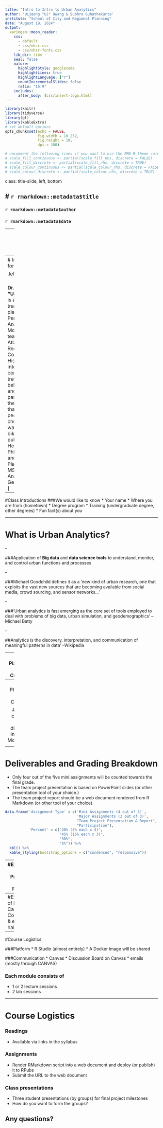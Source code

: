 ```yaml
---
title: "Intro to Intro to Urban Analytics"
author: 'Uijeong "UJ" Hwang & Subhro Guhathakurta'
institute: "School of City and Regional Planning"
date: "August 19, 2024"
output:
  xaringan::moon_reader:
    css: 
      - default
      - css/nhsr.css
      - css/nhsr-fonts.css
    lib_dir: libs
    seal: false
    nature:
      highlightStyle: googlecode
      highlightLines: true
      highlightLanguage: ["r"]
      countIncrementalSlides: false
      ratio: "16:9"
    includes:
      after_body: [css/insert-logo.html]
---
```



```r
library(knitr)
library(tidyverse)
library(gt)
library(kableExtra)
# set default options
opts_chunk$set(echo = FALSE,
               fig.width = 10.252,
               fig.height = 10,
               dpi = 300)

# uncomment the following lines if you want to use the NHS-R theme colours by default
# scale_fill_continuous <- partial(scale_fill_nhs, discrete = FALSE)
# scale_fill_discrete <- partial(scale_fill_nhs, discrete = TRUE)
# scale_colour_continuous <- partial(scale_colour_nhs, discrete = FALSE)
# scale_colour_discrete <- partial(scale_colour_nhs, discrete = TRUE)
```

class: title-slide, left, bottom

# `r rmarkdown::metadata$title`
----
### `r rmarkdown::metadata$author`
### `r rmarkdown::metadata$date`

---
class: inverse, middle, center

## This is one of two required courses to complete 
###(other than the Capstone)
# the Master of Science in Urban Analytics degree

---
# Instructors for this class

.left-column[
```r
knitr::include_graphics("https://airmobility.gatech.edu/files/2019/06/Subhro-Guhathakurta-300x300.jpg")
```
# ![](https://airmobility.gatech.edu/files/2019/06/Subhro-Guhathakurta-300x300.jpg)
```r
knitr::include_graphics("https://ujhwang.github.io/images/IDphoto_Hwang.jpg")
```
# ![](https://ujhwang.github.io/images/IDphoto_Hwang.jpg)
]
.right-column[
<b>Dr. Subhro Guhathakurta</b> joined Georgia Tech in 2011 as the director of the Center for Geographic Information Systems, which he re-branded in 2016 to be the Center for Spatial Planning Analytics and Visualization. He is the former chair of the School of City and Regional Planning, where he is also a professor. Dr. Guhathakurta is the Program Director of Master of Science in Urban Analytics.

<br>
<b>Dr. Uijeong "UJ" Hwang</b> is a senior transportation planner in Performance Analysis and Monitoring team at Atlanta Regional Commission. His research interests center around travel behaviors and choices, particularly the factors that make people choose more walking, biking, and public transit. He received PhD in City and Regional Planning and MS in Urban Analytics at Georgia Tech.
]


---
#Class Introductions
###We would like to know
* Your name
* Where you are from (hometown)
* Degree program
* Training (undergraduate degree, other degrees)
* Fun fact(s) about you

---

# What is Urban Analytics?

--

###Application of <b>Big data</b> and <b>data science tools</b> to understand, monitor, and control urban functions and processes

--

###Michael Goodchild defines it as a 'new kind of urban research, one that exploits the vast new sources that are becoming available from social media, crowd sourcing, and sensor networks...'

--

###'Urban analytics is fast emerging as the core set of tools employed to deal with problems of big data, urban simulation, and geodemographics' -- Michael Batty

--

##Analytics is the discovery, interpretation, and communication of meaningful patterns in data' --Wikipedia


---
#The Plan for the Course

##The course is divided into Six Modules

<table style="font-size: 22px; width: 80%; margin: auto;">
  <tr>
    <th style="text-align: left;">Module</th>
    <th style="text-align: left;">Topic</th>
  </tr>
  <tr>
    <td>Module 0:<br>Preparation</td>
    <td>
      <ul>
        <li>Intro to R</li>
        <li>Docker setup</li>
      </ul>
    </td>
  </tr>
  <tr>
    <td>Module 1:<br>POI & Census</td>
    <td>
      <ul>
        <li>Using APIs to collect data</li>
        <li>Data wrangling and tidying</li>
      </ul>
    </td>
  </tr>
  <tr>
    <td>Module 2:<br>Graphic communication & <br>storytelling</td>
    <td>
      <ul>
        <li>Interactive visualization</li>
        <li>Telling stories with data / analysis</li>
      </ul>
    </td>
  </tr>
</table>

---
#The Plan for the Course

##The course is divided into Six Modules

<table style="font-size: 22px; width: 80%; margin: auto;">
  <tr>
    <th style="text-align: left;">Module</th>
    <th style="text-align: left;">Topic</th>
  </tr>
  <tr>
    <td>Module 3:<br>Transportation</td>
    <td>
      <ul>
        <li>Using General Transit Feed Specification (GTFS)</li>
        <li>Network analysis with OpenStreetMap</li>
      </ul>
    </td>
  </tr>
  <tr>
    <td>Module 4:<br>Urban image & <br>computer vision</td>
    <td>
      <ul>
        <li>Sampling and processing street view images</li>
        <li>Using Computer Vision to extract information from images</li>
      </ul>
    </td>
  </tr>
  <tr>
    <td>Module 5:<br>Social media</td>
    <td>
      <ul>
        <li>Collecting and processing text data from Reddit</li>
        <li>Sentiment analysis</li>
      </ul>
    </td>
  </tr>
  <tr>
    <td>Module 6:<br>Data ethics</td>
    <td>
      <ul>
        <li>Data ethics and privacy</li>
      </ul>
    </td>
  </tr>
</table>

---
# Deliverables and Grading Breakdown
* Only four out of the five mini assignments will be counted towards the final grade. 
* The team project presentation is based on PowerPoint slides (or other presentation tool of your choice.) 
* The team project report should be a web document rendered from R Markdown (or other tool of your choice).

```r
data.frame('Assignment Type' = c('Mini Assignments (4 out of 5)', 
                                 'Major Assignments (3 out of 3)', 
                                 "Team Project Presentation & Report",
                                 "Participation"),
           'Percent' = c("20% (5% each x 4)", 
                         "45% (15% each x 3)", 
                         "30%",
                         "5%")) %>% 
  kbl() %>% 
  kable_styling(bootstrap_options = c("condensed", "responsive"))

```

---
#Examples of Previous Class Project

* [Evaluating Transit Accessibility to Affordable Grocery](https://rpubs.com/sli956/CP8883FinalReport4)
* [Tracking Urban Rails-to-trails Discourse on Reddit](https://mohsinyousufi.github.io/cp8883report/)
* [How Do Flood Events Affect Street Networks & Outdoor Activity?](https://rpubs.com/ppatty666/uaprojectfinalv3)
* [Predictive Modeling of the Perception of Liveliness in Atlanta Using Place Pulse and Google Street View Data](https://rpubs.com/runner157/1124596)

---
#Example of MSUA Capstone: Covid-19 & eating habit
<a href="https://ujhwang.github.io/covid-19-eating-habit"><img src="img/covid-19-eating-habit_merge.gif"></a>


---
#Course Logistics

###Platform
* R Studio (almost entirely)
* A Docker image will be shared

###Communication
* Canvas
* Discussion Board on Canvas
* emails (mostly through CANVAS)

### Each module consists of
* 1 or 2 lecture sessions
* 2 lab sessions

---
# Course Logistics

### Readings
* Available via links in the syllabus

### Assignments
* Render RMarkdown script into a web document and deploy (or publish) it to RPubs
* Submit the URL to the web document

### Class presentations 
* Three student presentations (by groups) for final project milestones
* How do you want to form the groups?

## Any questions?


